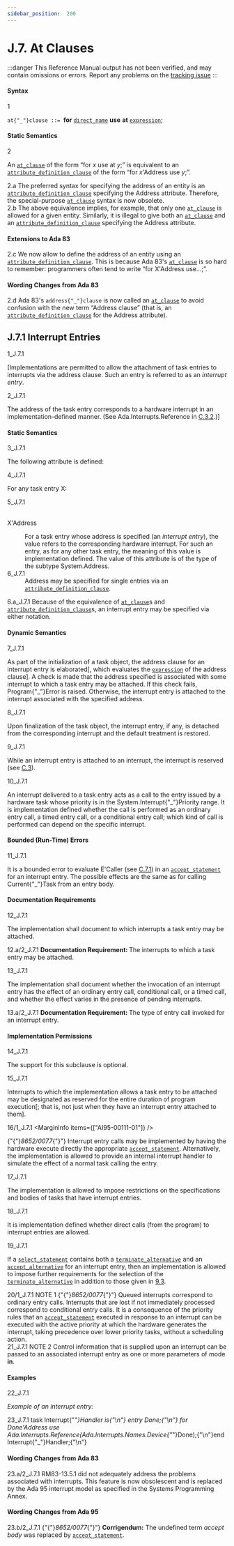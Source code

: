 ```yaml
---
sidebar_position:  200
---
```


# J.7. At Clauses

:::danger
This Reference Manual output has not been verified,
and may contain omissions or errors.
Report any problems on the [tracking issue](https://github.com/ada-lang-io/ada-lang-io/issues/20)
:::



#### Syntax

<MarginText>1</MarginText>

<CodeBlock>
<code>at{"_"}clause</code><a id="S0368"></a><code> ::= </code><b>for</b> <code><a href="/docs/arm/AA-4/AA-4.1#S0092">direct_name</a></code> <b>use</b> <b>at</b> <code><a href="/docs/arm/AA-4/AA-4.4#S0132">expression</a></code>;<br />

</CodeBlock>

#### Static Semantics

<MarginText>2</MarginText>
<p>An <code><a href="/docs/arm/AA-J/AA-J.7#S0368">at_clause</a></code> of the form &ldquo;for <i>x</i> use at <i>y</i>;&rdquo; is equivalent to an <code><a href="/docs/arm/AA-13/AA-13.3#S0349">attribute_definition_clause</a></code> of the form &ldquo;for <i>x</i>'Address use <i>y</i>;&rdquo;. <br /></p>

<AnnotatedOnly>
<MarginText>2.a</MarginText>
<Admonition type="aarm" aarm="reason">
<b></b>The preferred syntax for specifying the address of an entity is an <code><a href="/docs/arm/AA-13/AA-13.3#S0349">attribute_definition_clause</a></code> specifying the Address attribute. Therefore, the special-purpose <code><a href="/docs/arm/AA-J/AA-J.7#S0368">at_clause</a></code> syntax is now obsolete.<br />
</Admonition>
</AnnotatedOnly>

<AnnotatedOnly>
<MarginText>2.b</MarginText>
<Admonition type="aarm" aarm="note">
The above equivalence implies, for example, that only one <code><a href="/docs/arm/AA-J/AA-J.7#S0368">at_clause</a></code> is allowed for a given entity. Similarly, it is illegal to give both an <code><a href="/docs/arm/AA-J/AA-J.7#S0368">at_clause</a></code> and an <code><a href="/docs/arm/AA-13/AA-13.3#S0349">attribute_definition_clause</a></code> specifying the Address attribute. <br />
</Admonition>
</AnnotatedOnly>

<AnnotatedOnly>

#### Extensions to Ada 83

</AnnotatedOnly>
<AnnotatedOnly>
<MarginText>2.c</MarginText>
<Admonition type="aarm" aarm="note">
We now allow to define the address of an entity using an <code><a href="/docs/arm/AA-13/AA-13.3#S0349">attribute_definition_clause</a></code>. This is because Ada 83's <code><a href="/docs/arm/AA-J/AA-J.7#S0368">at_clause</a></code> is so hard to remember: programmers often tend to write &ldquo;for X'Address use...;&rdquo;. <br />
</Admonition>
</AnnotatedOnly>

<AnnotatedOnly>

#### Wording Changes from Ada 83

</AnnotatedOnly>
<AnnotatedOnly>
<MarginText>2.d</MarginText>
<Admonition type="aarm" aarm="note">
Ada 83's <code>address{"_"}clause</code> is now called an <code><a href="/docs/arm/AA-J/AA-J.7#S0368">at_clause</a></code> to avoid confusion with the new term &ldquo;Address clause&rdquo; (that is, an <code><a href="/docs/arm/AA-13/AA-13.3#S0349">attribute_definition_clause</a></code> for the Address attribute). <br />
</Admonition>
</AnnotatedOnly>

<a id="Subclause_J.7.1"></a>

## J.7.1  Interrupt Entries

<MarginText>1_J.7.1</MarginText>
<p>[Implementations are permitted to allow the attachment of task entries to interrupts via the address clause. Such an entry is referred to as an <i>interrupt entry</i>.<br /></p>

<MarginText>2_J.7.1</MarginText>
<p>The address of the task entry corresponds to a hardware interrupt in an implementation-defined manner. (See Ada.Interrupts.Reference in <a href="/docs/arm/AA-C/AA-C.3#Subclause_C.3.2">C.3.2</a>.)] <br /></p>


#### Static Semantics

<MarginText>3_J.7.1</MarginText>
<p>The following attribute is defined:<br /></p>

<MarginText>4_J.7.1</MarginText>
<p>For any task entry X: <br /></p>

<MarginText>5_J.7.1</MarginText>
<dt><br/>X'Address </dt>
<dl>
<dd>For a task entry whose address is specified (an <i>interrupt entry</i>), the value refers to the corresponding hardware interrupt. For such an entry, as for any other task entry, the meaning of this value is implementation defined. The value of this attribute is of the type of the subtype System.Address.<br /></dd>
<MarginText>6_J.7.1</MarginText>
<dd>Address may be specified for single entries via an <code><a href="/docs/arm/AA-13/AA-13.3#S0349">attribute_definition_clause</a></code>. <br /></dd>
</dl>
<AnnotatedOnly>
<MarginText>6.a_J.7.1</MarginText>
<Admonition type="aarm" aarm="reason">
<b></b>Because of the equivalence of <code><a href="/docs/arm/AA-J/AA-J.7#S0368">at_clause</a></code>s and <code><a href="/docs/arm/AA-13/AA-13.3#S0349">attribute_definition_clause</a></code>s, an interrupt entry may be specified via either notation. <br />
</Admonition>
</AnnotatedOnly>


#### Dynamic Semantics

<MarginText>7_J.7.1</MarginText>
<p>As part of the initialization of a task object, the address clause for an interrupt entry is elaborated[, which evaluates the <code><a href="/docs/arm/AA-4/AA-4.4#S0132">expression</a></code> of the address clause]. A check is made that the address specified is associated with some interrupt to which a task entry may be attached. If this check fails, Program{"_"}Error is raised. Otherwise, the interrupt entry is attached to the interrupt associated with the specified address.<br /></p>

<MarginText>8_J.7.1</MarginText>
<p>Upon finalization of the task object, the interrupt entry, if any, is detached from the corresponding interrupt and the default treatment is restored.<br /></p>

<MarginText>9_J.7.1</MarginText>
<p>While an interrupt entry is attached to an interrupt, the interrupt is reserved (see <a href="/docs/arm/AA-C/AA-C.3">C.3</a>).<br /></p>

<MarginText>10_J.7.1</MarginText>
<p>An interrupt delivered to a task entry acts as a call to the entry issued by a hardware task whose priority is in the System.Interrupt{"_"}Priority range. It is implementation defined whether the call is performed as an ordinary entry call, a timed entry call, or a conditional entry call; which kind of call is performed can depend on the specific interrupt.<br /></p>


#### Bounded (Run-Time) Errors

<MarginText>11_J.7.1</MarginText>
<p>It is a bounded error to evaluate E'Caller (see <a href="/docs/arm/AA-C/AA-C.7#Subclause_C.7.1">C.7.1</a>) in an <code><a href="/docs/arm/AA-9/AA-9.5#S0258">accept_statement</a></code> for an interrupt entry. The possible effects are the same as for calling Current{"_"}Task from an entry body. <br /></p>


#### Documentation Requirements

<MarginText>12_J.7.1</MarginText>
<p>The implementation shall document to which interrupts a task entry may be attached. <br /></p>

<AnnotatedOnly>
<MarginText>12.a/2_J.7.1</MarginText>
<Admonition type="aarm" aarm="note">
<b>Documentation Requirement: </b>The interrupts to which a task entry may be attached.<br />
</Admonition>
</AnnotatedOnly>

<MarginText>13_J.7.1</MarginText>
<p>The implementation shall document whether the invocation of an interrupt entry has the effect of an ordinary entry call, conditional call, or a timed call, and whether the effect varies in the presence of pending interrupts. <br /></p>

<AnnotatedOnly>
<MarginText>13.a/2_J.7.1</MarginText>
<Admonition type="aarm" aarm="note">
<b>Documentation Requirement: </b>The type of entry call invoked for an interrupt entry.<br />
</Admonition>
</AnnotatedOnly>


#### Implementation Permissions

<MarginText>14_J.7.1</MarginText>
<p>The support for this subclause is optional.<br /></p>

<MarginText>15_J.7.1</MarginText>
<p>Interrupts to which the implementation allows a task entry to be attached may be designated as reserved for the entire duration of program execution[; that is, not just when they have an interrupt entry attached to them].<br /></p>

<MarginText>16/1_J.7.1</MarginText>
<MarginInfo items={["AI95-00111-01"]} />
<p>{"{"}<i>8652/0077</i>{"}"} Interrupt entry calls may be implemented by having the hardware execute directly the appropriate <code><a href="/docs/arm/AA-9/AA-9.5#S0258">accept_statement</a></code>. Alternatively, the implementation is allowed to provide an internal interrupt handler to simulate the effect of a normal task calling the entry.<br /></p>

<MarginText>17_J.7.1</MarginText>
<p>The implementation is allowed to impose restrictions on the specifications and bodies of tasks that have interrupt entries.<br /></p>

<MarginText>18_J.7.1</MarginText>
<p>It is implementation defined whether direct calls (from the program) to interrupt entries are allowed.<br /></p>

<MarginText>19_J.7.1</MarginText>
<p>If a <code><a href="/docs/arm/AA-9/AA-9.7#S0269">select_statement</a></code> contains both a <code><a href="/docs/arm/AA-9/AA-9.7#S0275">terminate_alternative</a></code> and an <code><a href="/docs/arm/AA-9/AA-9.7#S0273">accept_alternative</a></code> for an interrupt entry, then an implementation is allowed to impose further requirements for the selection of the <code><a href="/docs/arm/AA-9/AA-9.7#S0275">terminate_alternative</a></code> in addition to those given in <a href="/docs/arm/AA-9/AA-9.3">9.3</a>. <br /></p>

<AnnotatedOnly>
<MarginText>20/1_J.7.1</MarginText>
<MarginInfo items={["AI95-00111-01"]} />
<Admonition type="aarm" aarm="note">
NOTE 1   {"{"}<i>8652/0077</i>{"}"} Queued interrupts correspond to ordinary entry calls. Interrupts that are lost if not immediately processed correspond to conditional entry calls. It is a consequence of the priority rules that an <code><a href="/docs/arm/AA-9/AA-9.5#S0258">accept_statement</a></code> executed in response to an interrupt can be executed with the active priority at which the hardware generates the interrupt, taking precedence over lower priority tasks, without a scheduling action.<br />
</Admonition>
</AnnotatedOnly>

<AnnotatedOnly>
<MarginText>21_J.7.1</MarginText>
<Admonition type="aarm" aarm="note">
NOTE 2   Control information that is supplied upon an interrupt can be passed to an associated interrupt entry as one or more parameters of mode <b>in</b>. <br />
</Admonition>
</AnnotatedOnly>


#### Examples

<MarginText>22_J.7.1</MarginText>
<p><i>Example of an interrupt entry:</i> <br /></p>

<MarginText>23_J.7.1</MarginText>
<CodeBlock language="ada">
task Interrupt{"_"}Handler is{"\n"}  entry Done;{"\n"}  for Done'Address use Ada.Interrupts.Reference(Ada.Interrupts.Names.Device{"_"}Done);{"\n"}end Interrupt{"_"}Handler;{"\n"}

</CodeBlock>
<AnnotatedOnly>

#### Wording Changes from Ada 83

</AnnotatedOnly>
<AnnotatedOnly>
<MarginText>23.a/2_J.7.1</MarginText>
<MarginInfo items={["AI95-00114-01"]} />
<Admonition type="aarm" aarm="note">
RM83-13.5.1 did not adequately address the problems associated with interrupts. This feature is now obsolescent and is replaced by the Ada 95 interrupt model as specified in the Systems Programming Annex. <br />
</Admonition>
</AnnotatedOnly>

<AnnotatedOnly>

#### Wording Changes from Ada 95

</AnnotatedOnly>
<AnnotatedOnly>
<MarginText>23.b/2_J.7.1</MarginText>
<MarginInfo items={["AI95-00111-01"]} />
<Admonition type="aarm" aarm="note">
{"{"}<i>8652/0077</i>{"}"} <b>Corrigendum:</b> The undefined term <i>accept body</i> was replaced by <code><a href="/docs/arm/AA-9/AA-9.5#S0258">accept_statement</a></code>. <br />
</Admonition>
</AnnotatedOnly>

